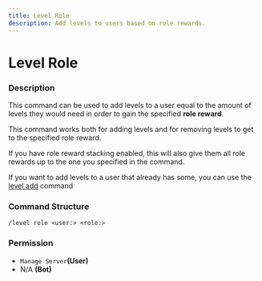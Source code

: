 ```yaml
---
title: Level Role
description: Add levels to users based on role rewards.
---
```


# Level Role
### Description

This command can be used to add levels to a user equal to the amount of levels they would need in order to gain the specified **role reward**.&#x20;

This command works both for adding levels and for removing levels to get to the specified role reward.

If you have role reward stacking enabled, this will also give them all role rewards up to the one you specified in the command.

If you want to add levels to a user that already has some, you can use the [level add](level-add.md) command

### Command Structure

```
/level role <user:> <role:>
```

### **Permission**

* `Manage Server`**(User)**
* N/A **(Bot)**

